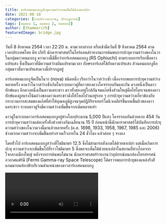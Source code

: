 ```yaml
---
title: อาร์เอสคนแบกงูปะทุความสว่างจนเห็นได้ด้วยตาเปล่า
date: 2021-08-10
categories: [การสำรวจอวกาศ, ปรากฏการณ์]
tags: [ทดสอบ 1, ทดสอบ 2, ทดสอบ3]
author: [thammarith]
featuredImage: bridge.jpg
---
```


วันที่ 8 สิงหาคม 2564 เวลา 22:20 น. ตามเวลาสากล หรือเช้ามืดวันที่ 9 สิงหาคม 2564 ตามเวลาประเทศไทย คีท เกียรี นักดาราศาสตร์ในไอร์แลนด์รายงานการค้นพบการปะทุความสว่างของโนวาในกลุ่มดาวคนแบกงู ดาวดวงนี้มีชื่อว่าอาร์เอสคนแบกงู (RS Ophiuchi) ตามระบบการเรียกชื่อดาวแปรแสง ซึ่งเป็นดาวที่มีความสว่างผันแปรตามเวลา อักษรอาร์เอสใช้กับดาวแปรแสง ส่วนคนแบกงูคือกลุ่มดาวที่ดาวแปรแสงดวงนี้ปรากฏอยู่

อาร์เอสคนแบกงูจัดเป็นโนวา (nova) ชนิดหนึ่ง เรียกว่าโนวาสว่างซ้ำ เนื่องจากพบการปะทุความสว่างหลายครั้ง คาดว่าโนวาสว่างซ้ำเกิดในระบบดาวคู่ที่ดาวสองดวงโคจรรอบกันและกัน ดวงหนึ่งเป็นดาวยักษ์แดง อีกดวงหนึ่งเป็นดาวแคระขาว ดาวทั้งสองอยู่ใกล้กันจนแก๊สซึ่งส่วนใหญ่คือไฮโดรเจนของดาวยักษ์แดงถูกแรงโน้มถ่วงของดาวแคระขาวดึงให้ไหลไปวนอยู่รอบ ๆ การปะทุความสว่างเกี่ยวข้องกับกระบวนการสะสมของแก๊สที่ทำให้อุณหภูมิสูงจนจุดปฏิกิริยาเทอร์โมนิวเคลียร์ขึ้นบนพื้นผิวของดาวแคระขาว ระบบดาวคู่จึงมีความสว่างเพิ่มขึ้นจากเดิมหลายเท่า

ดาวคู่ในระบบดาวอาร์เอสคนแบกงูอยู่ห่างโลกประมาณ 5,000 ปีแสง โคจรรอบกันด้วยคาบ 454 วัน การปะทุความสว่างแต่ละครั้งทิ้งช่วงห่างกันเฉลี่ยนาน 15 ปี ก่อนหน้านี้นักดาราศาสตร์ได้บันทึกการปะทุความสว่างของโนวาดวงนี้มาแล้วหลายครั้ง (ค.ศ. 1898, 1933, 1958, 1967, 1985 และ 2006) ช่วงแรกความสว่างจะเพิ่มขึ้นอย่างรวดเร็วภายใน 24 ชั่วโมง แล้วค่อย ๆ จางลง

โดยทั่วไป อาร์เอสคนแบกงูสว่างที่โชติมาตร 12.5 ซึ่งไม่สามารถสังเกตได้ด้วยตาเปล่า แต่เมื่อเกิดการปะทุ ความสว่างจะเพิ่มขึ้นไปที่ราวโชติมาตร 5 ซึ่งพอจะเห็นได้ด้วยตาเปล่าในสถานที่ห่างไกลจากใจกลางเมืองใหญ่ หลังจากการค้นพบไม่นาน นักดาราศาสตร์รายงานว่าอุปกรณ์บนกล้องโทรทรรศน์อวกาศแฟร์มี (Fermi Gamma-ray Space Telescope) ได้ตรวจพบการปะทุของแหล่งรังสีแกมมาบนท้องฟ้าบริเวณตำแหน่งของดาวอาร์เอสคนแบกงู

<Video url="https://www.youtube.com/watch?v=dQw4w9WgXcQ" />

“ตอนนี้ เรามองเห็นหลุมอุกกาบาต มองเห็นก้อนหิน เห็นสภาพภูมิประเทศที่มีความหลากหลายอย่างมากในแต่ละพื้นที่ เป็นทั้งเรื่องน่าประหลาดใจในแง่วิทยาศาสตร์ และเป็นความท้าทายทางวิศวกรรมด้วย” ยุอิชิ ซึดะ ผู้จัดการโครงการของฮะยะบุซะ 2 กล่าว

![ทดสอบรูปภาพ, jsdfkljsdlfkdjsf](/constellations/rs-ophiuchi.jpg 'ตำแหน่งของดาวอาร์เอสคนแบกงู (ในวงกลมสีขาว) (จาก Stellarium)')

![ทดสอบรูปภาพsddsf, jsdfkljsdlfkdjsf](/bridge.jpg 'withcaption')

การสำรวจดาวเคราะห์น้อยครั้งนี้ไม่ใช่ครั้งแรกของแจ็กซา ในปี 2553 แจ็กซาได้ส่งยานฮะยะบุซะไปสำรวจดาวเคราะห์น้อยชื่ออิโตะกะวะมาแล้ว แม้ในครั้งนั้นมีปัญหามากมาย แต่ยานก็ยังนำฝุ่นจากผิวดาวเคราะห์น้อยกลับมายังโลกได้สำเร็จ ในภารกิจของฮะยะบุซะ 2 นี้จะละเอียดกว่าที่ภารกิจของฮะยะบุซะมาก
